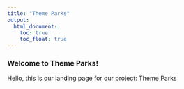 ```yaml
---
title: "Theme Parks"
output: 
  html_document:
    toc: true
    toc_float: true
---
```



### Welcome to Theme Parks!

Hello, this is our landing page for our project: Theme Parks



